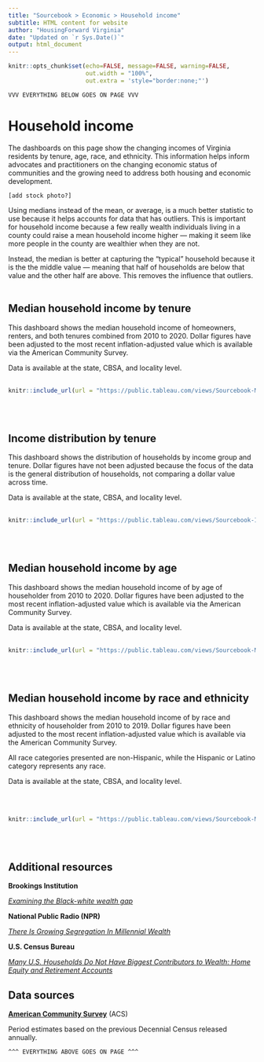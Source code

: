```yaml
---
title: "Sourcebook > Economic > Household income"
subtitle: HTML content for website
author: "HousingForward Virginia"
date: "Updated on `r Sys.Date()`"
output: html_document
---
```


```r
knitr::opts_chunk$set(echo=FALSE, message=FALSE, warning=FALSE,
                      out.width = "100%",
                      out.extra = 'style="border:none;"')
```

    VVV EVERYTHING BELOW GOES ON PAGE VVV

# Household income

The dashboards on this page show the changing incomes of Virginia residents by tenure, age, race, and ethnicity. This information helps inform advocates and practitioners on the changing economic status of communities and the growing need to address both housing and economic development.

```
[add stock photo?]
```


Using medians instead of the mean, or average, is a much better statistic to use because it helps accounts for data that has outliers. This is important for household income because a few really wealth individuals living in a county could raise a mean household income higher --- making it seem like more people in the county are wealthier when they are not. 

Instead, the median is better at capturing the "typical" household because it is the the middle value --- meaning that half of households are below that value and the other half are above. This removes the influence that outliers.
<br>
<br>

## Median household income by tenure

This dashboard shows the median household income of homeowners, renters, and both tenures combined from 2010 to 2020. Dollar figures have been adjusted to the most recent inflation-adjusted value which is available via the American Community Survey. 

Data is available at the state, CBSA, and locality level.
<br>
<br>
```r
knitr::include_url(url = "https://public.tableau.com/views/Sourcebook-Medianhouseholdincomebytenure/Statewide?:showVizHome=no&:embed=true", height = "500px")
```
<br>
<br>

## Income distribution by tenure

This dashboard shows the distribution of households by income group and tenure. Dollar figures have not been adjusted because the focus of the data is the general distribution of households, not comparing a dollar value across time.

Data is available at the state, CBSA, and locality level.
<br>
<br>
```r
knitr::include_url(url = "https://public.tableau.com/views/Sourcebook-Incomedistributionbytenure/Statewide?:showVizHome=no&:embed=true", height = "500px")
```
<br>
<br>

## Median household income by age

This dashboard shows the median household income of by age of householder from 2010 to 2020. Dollar figures have been adjusted to the most recent inflation-adjusted value which is available via the American Community Survey. 

Data is available at the state, CBSA, and locality level.
<br>
<br>
```r
knitr::include_url(url = "https://public.tableau.com/views/Sourcebook-Medianhouseholdincomebyage/Statewide?:showVizHome=no&:embed=true", height = "500px")
```
<br>
<br>

## Median household income by race and ethnicity

This dashboard shows the median household income of by race and ethnicity of householder from 2010 to 2019. Dollar figures have been adjusted to the most recent inflation-adjusted value which is available via the American Community Survey. 

All race categories presented are non-Hispanic, while the Hispanic or Latino category represents any race.

Data is available at the state, CBSA, and locality level.

<br>
<br>
```r
knitr::include_url(url = "https://public.tableau.com/views/Sourcebook-Medianhouseholdincomebyraceandethnicity/Statewide?:showVizHome=no&:embed=true", height = "500px")
```
<br>
<br>

## Additional resources

**Brookings Institution**

[*Examining the Black-white wealth gap*](https://www.brookings.edu/blog/up-front/2020/02/27/examining-the-black-white-wealth-gap/)

**National Public Radio (NPR)**

[*There Is Growing Segregation In Millennial Wealth*](https://www.npr.org/sections/money/2021/04/27/990770599/there-is-growing-segregation-in-millennial-wealth)

**U.S. Census Bureau**

[*Many U.S. Households Do Not Have Biggest Contributors to Wealth: Home Equity and Retirement Accounts*](https://www.census.gov/library/stories/2019/08/gaps-in-wealth-americans-by-household-type.html?utm_campaign=20190827msacos1ccstors&utm_medium=email&utm_source=)

## Data sources

[**American Community Survey**](https://www.census.gov/programs-surveys/acs) (ACS)

Period estimates based on the previous Decennial Census released annually. 



```
^^^ EVERYTHING ABOVE GOES ON PAGE ^^^
```